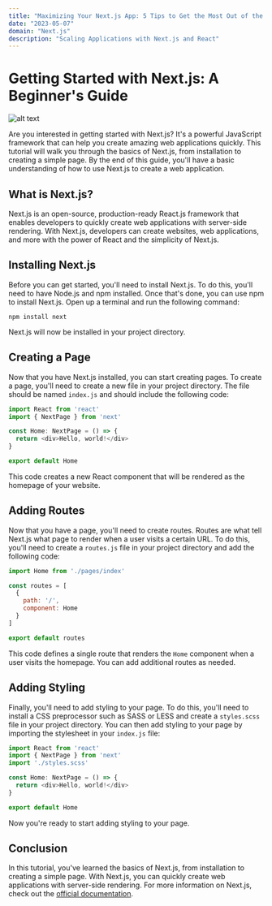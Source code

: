 ```yaml
---
title: "Maximizing Your Next.js App: 5 Tips to Get the Most Out of the Framework"
date: "2023-05-07"
domain: "Next.js"
description: "Scaling Applications with Next.js and React"
---
```

# Getting Started with Next.js: A Beginner's Guide

![alt text](https://images.unsplash.com/photo-1594904351111-a072f80b1a71?crop=entropy&cs=tinysrgb&fit=max&fm=jpg&ixid=MnwxNTY3OTN8MHwxfHJhbmRvbXx8fHx8fHx8fHx8fDE2ODM0NTYyMzA&ixlib=rb-4.0.3&q=80&w=1080)

Are you interested in getting started with Next.js? It's a powerful JavaScript framework that can help you create amazing web applications quickly. This tutorial will walk you through the basics of Next.js, from installation to creating a simple page. By the end of this guide, you'll have a basic understanding of how to use Next.js to create a web application. 

## What is Next.js?

Next.js is an open-source, production-ready React.js framework that enables developers to quickly create web applications with server-side rendering. With Next.js, developers can create websites, web applications, and more with the power of React and the simplicity of Next.js.

## Installing Next.js

Before you can get started, you'll need to install Next.js. To do this, you'll need to have Node.js and npm installed. Once that's done, you can use npm to install Next.js. Open up a terminal and run the following command:

```
npm install next
```

Next.js will now be installed in your project directory.

## Creating a Page

Now that you have Next.js installed, you can start creating pages. To create a page, you'll need to create a new file in your project directory. The file should be named `index.js` and should include the following code:

```js
import React from 'react'
import { NextPage } from 'next'

const Home: NextPage = () => {
  return <div>Hello, world!</div>
}

export default Home
```

This code creates a new React component that will be rendered as the homepage of your website.

## Adding Routes

Now that you have a page, you'll need to create routes. Routes are what tell Next.js what page to render when a user visits a certain URL. To do this, you'll need to create a `routes.js` file in your project directory and add the following code:

```js
import Home from './pages/index'

const routes = [
  {
    path: '/',
    component: Home
  }
]

export default routes
```

This code defines a single route that renders the `Home` component when a user visits the homepage. You can add additional routes as needed.

## Adding Styling

Finally, you'll need to add styling to your page. To do this, you'll need to install a CSS preprocessor such as SASS or LESS and create a `styles.scss` file in your project directory. You can then add styling to your page by importing the stylesheet in your `index.js` file:

```js
import React from 'react'
import { NextPage } from 'next'
import './styles.scss'

const Home: NextPage = () => {
  return <div>Hello, world!</div>
}

export default Home
```

Now you're ready to start adding styling to your page.

## Conclusion

In this tutorial, you've learned the basics of Next.js, from installation to creating a simple page. With Next.js, you can quickly create web applications with server-side rendering. For more information on Next.js, check out the [official documentation](https://nextjs.org/docs).